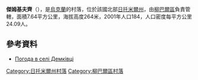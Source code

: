 {{coord|49|55|1|N|27|37|39|E|scale:30000|display=title}}

'''傑姆基夫齊'''（{{lang-uk|Демківці}}），是[[烏克蘭|烏克蘭]]的村落，位於該國北部[[日托米爾州|日托米爾州]]，由[[柳巴爾區|柳巴爾區]]負責管轄，面積7.64平方公里，海拔高度264米，2001年人口184，人口密度每平方公里24.09人。

==參考資料==
* [http://weather.in.ua/ua/zhitomirskaja/6518 Погода в селі Демківці] {{Wayback|url=http://weather.in.ua/ua/zhitomirskaja/6518 |date=20111219140100 }}

{{DEFAULTSORT:Демківці}}
[[Category:日托米爾州村落|Category:日托米爾州村落]]
[[Category:柳巴爾區村落|Category:柳巴爾區村落]]


{{Zhytomyr-geo-stub}}
